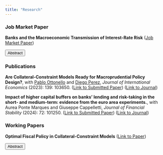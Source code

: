 ```yaml
---
title: "Research"
---
```

<script>
function hide_buttons(abstract) {
    var x = document.getElementById(abstract);
    if (x.style.display === "none") {
        x.style.display = "block";
    } else {
        x.style.display = "none";
    }
}
</script>

### Job Market Paper

**Banks and the Macroeconomic Transmission of Interest-Rate Risk** ([Job Market Paper](content/varraso_jmp.pdf))

<button class="button_that_looks_like_link" role="button" onclick="hide_buttons('abstract_rate')">Abstract</button>
<div id="abstract_rate" style="display:none;">
I study the role of financial intermediaries in the transmission of interest-rate risk. I develop a quantitative model where banks can invest in assets of different durations and choose optimally their exposure to interest-rate fluctuations. I embed this portfolio problem in a heterogeneous-banks framework with financial frictions and endogenous default. The model predicts that in periods of loose monetary policy banks face weaker financial constraints. As a result, they become more tolerant of interest-rate risk and invest more extensively in long-duration assets. However, when the economy undergoes a sudden monetary tightening, this portfolio shift amplifies contractions in asset prices, credit, and output. I validate the model by showing that it can reproduce aggregate and cross-sectional patterns related to banks’ maturity mismatches, the level of the interest rate and leverage. A quantitative application to the 2022 monetary tightening shows that a lengthening of duration in periods of low interest rates gives rise to significant financial amplification. A liquidity requirement that restricts banks’ investment in long-term assets
makes the economy less vulnerable to sudden interest-rate raises.

</div>

### Publications

**Are Collateral-Constraint Models Ready for Macroprudential Policy Design?**, with [<span style="font-weight: normal">Pablo Ottonello</span>](https://sites.google.com/site/ottonellopablo/home/) and [<span style="font-weight: normal">Diego Perez</span>](https://www.perezdiego.org/), *Journal of International Economics* (2023): 139: 103650. ([Link to Submitted Paper](content/OPV_Collateral.pdf)) ([Link to Journal](https://pdf.sciencedirectassets.com/271695/1-s2.0-S0022199622X00056/1-s2.0-S0022199622000824/main.pdf?X-Amz-Security-Token=IQoJb3JpZ2luX2VjEGcaCXVzLWVhc3QtMSJHMEUCIH%2FwD5pGyB4Xhfw9pWCri6Lkm7sQNCaywGMM%2BsZ5gF46AiEA9NgfP4TTOChosahkt7M4n%2FT6Yu9d4wxrVxEDmjr73AUquwUIj%2F%2F%2F%2F%2F%2F%2F%2F%2F%2F%2FARAFGgwwNTkwMDM1NDY4NjUiDOmoPGbh%2FKOBmD8JSCqPBSIq%2B9m7nTd43L8BY80KA8%2Byw7k%2FMIVSv%2F%2Fqe7n%2FChbtHTesge2fKJNoQzh5xbFzSnFF7Pw4Lh9C3RnsZtsielW4Y2q5IsC%2FqLrz5UekjiwYXRLOpWnMtkNHSmcfyz2pE%2FRYSqWHKS6kB5gjRgTv14zRImBokow9NKfDR05hixvRl6G1Ms3ITVQwrqcescLBySPq9%2BZC8MyMNCSP%2FDvCzTP8zg15U%2B4gDPemtpvEtdJ6A486swfHVgfD5kN5zqc397HUKwdaylt4XHWBVzo3wPRS6yIdTcY0gN1LMIFm0ULykGhdZce8KgUvkpmfTd7cIeIkQ26ROGOiezZItHHW65uZ49%2B19aFe4N5GomasM5Eg7vsL0%2B9hYsDu3fykPIHQwU03ZaSNGOk6ORSw2Q1BuRlwv3mHnGL4N4A4aOGTjZPAKIycALlZUnI1T%2FYM6V4VBnxAc8mdfA6WETKeUeYb6tBC6fOJVcH81jeUm0E2lkM6PbUgmK1nyY2CtJ8gQITCFNlvhf%2F39trlFY5ezaXTP%2BAT52VaTM0KU0S%2FE0HCCyQ83meWLLadjXyFed3golS1CmmfXH4CdwAKz8VNvq0DexRM%2B%2F0YgdGRtE4m1p6tnpk%2BG6FcNbbmy22POVyGu8EjjR0U8qrsSRwbmAHYMJNJsVeallN9mdxgkc8u8QgsxJY7vcbMKL7l7sG3RUp3XPDukOTXxFddXKONeBog9565ClsxsVSDT3MuIibI7MJRqi3OyN9cgN9Amkx8wsXKuxLCc%2FixraYp9wXDkRTe8cAP1b0jhvLdgxicd%2Bd84uPjXUt4EpwyMGkq%2BegHcntSt%2BElkcAhwyO%2BEeG8V7RTqbuJusx7jpo29ocw6nENjC99sDswkeq6sAY6sQHHDMCCjuL0tM0d9MWor%2BLOsX40iVk9reg7eDhK5SSk0zpMaKeO8wlxwI5D%2ByeeKXKU%2FwPl3UgHsWsexIlnQOgPow46qTD2M0a9dXr%2BRIs2qE9yHH%2FFjuExu2q4kaFqCs%2BEpVvm0sRpzuBmxNi%2Br9%2B3RkHM31y6S8l2FrY5M9t%2FVtEk%2FVd07tgULOIPcLK3qgmc1u2X0BhCoD3IIqr6LQKtnjo%2FFHgaNP40PqKwMyyZIk0%3D&X-Amz-Algorithm=AWS4-HMAC-SHA256&X-Amz-Date=20240404T152839Z&X-Amz-SignedHeaders=host&X-Amz-Expires=300&X-Amz-Credential=ASIAQ3PHCVTYYWLFNCH4%2F20240404%2Fus-east-1%2Fs3%2Faws4_request&X-Amz-Signature=916146984799bb6fce86f0a41dd8f349d5848c2fa96739f7d26470f2d9086d69&hash=05f8b8c00f605c4e71037d20a9be59c8d140e7f51c6a12b6d995b5a56fb7444a&host=68042c943591013ac2b2430a89b270f6af2c76d8dfd086a07176afe7c76c2c61&pii=S0022199622000824&tid=spdf-0988c42a-98f3-4f14-ac77-f13c682d5d64&sid=14a39e935134a24ea32b3551caefd243baefgxrqa&type=client&tsoh=d3d3LnNjaWVuY2VkaXJlY3QuY29t&ua=0f155d500150525a5158&rr=86f25458fa7e440d&cc=us)) 

**Impact of higher capital buffers on banks' lending and risk-taking in the short- and medium-term: evidence from the euro area experiments.**, with Aurea Ponte Marques and Giuseppe Cappelletti, *Journal of Financial Stability* (2024): 72: 101250. ([Link to Submitted Paper](content/Impact_of_higher_capital_buffers.pdf)) ([Link to Journal](https://pdf.sciencedirectassets.com/273210/1-s2.0-S1572308924X00030/1-s2.0-S1572308924000354/main.pdf?X-Amz-Security-Token=IQoJb3JpZ2luX2VjEGcaCXVzLWVhc3QtMSJHMEUCIQC1gru7bZhxPIaxArHPzYli5HTwQre7IEAdf%2B4sY9Qc7gIgLou%2FEgJyFjxlEzlpCK9B8o448C%2BzzgVkBiYrF5RoKo8qvAUIkP%2F%2F%2F%2F%2F%2F%2F%2F%2F%2FARAFGgwwNTkwMDM1NDY4NjUiDJBwY0XuUOuwS31yfSqQBcuvSCV2Tj5sApkXDw9BD85V0IlnvutyX%2B5WqH%2FtimKAAeRu55O7vAoHPrRtwQasWttULkA0OiAdNzNAC0dEh5qM0VaBgCPWJ2TouQrFBgnLAZ92XoyCnTawoMOwvFX7%2FoOrvhqE9jcTerRWFtQh8gtEr1ySO2LTZB5siWQq%2F3DkTahNPWv%2Bq%2BZeU%2Bqd8%2FP3ownZiDr2vu9NWiMXSGhF4Be1rL4RR88B5%2BsUnUDnsAmxD%2FAm%2Fmz0fxzIVTku6ald2nzMwLB1WaB1JESAVVCJnNeqShXFsMPlNU6ziu1y39uTAxL8qFdrUwjjQXfSzG0mocGtrkFBaB%2BiKf3zrz9UPyk7Wt3z5%2Bjjqm3xCp3KaGRQAL4bkk6iiJw7%2FNzq9HXtlN%2F9%2FYH0zrTojR9yRGbZw%2F1E04GBZDLBT1lJ3TkyiVvaTe3kfH6jFJSPxy010QOqiozs%2BFWRRvkmfJRHFHe4iKMsFr5438lWSD0c9CGtv1SV%2FMxp5%2FtVF4x%2BRKm0oWTUmWb0I7%2FnqCVo745DwJAoemE8cOr42xX6jAc%2FELZG57pWNTLggQKfcQuppxyNGKqySKkPiO7BJPI%2F%2FFBfg1v24g5IgwJGD5d1WrJK9yZNo%2FEppYM5FmD56z%2B4xVm%2F5%2FqF%2B2UDVecWDrlMDNNUk%2Fo1kwPzsAGBw7rQGmxYRKOmLpuN77NfLQeBYSacdlxcLzYRTarnrrJJjF72otC4siSnp4ZzMPK%2BwtuXNc64Nsug8XUKRm97ktU4v%2FJOGJAaQRpZ%2F7me4%2Fyca4PeTQptHJix2BckHtmShTGcbwdhBigdStEdT%2BFPmi1u4OX6s6Ak0vZ%2FFn8Z%2FtQMBVn0AVIQ30JdAfd%2BZuAAuXiV9OM723RLzoy%2BMKX%2FurAGOrEBk%2BF16moS6xA3EZhe9G4t53iXIJq5QjyQdZAzQGHlasYxX9bjQVujy0ctFOaYDLnHGIRRejL4jsAl20MDEHOb8%2FxzhdYnMPPy%2Fjm%2B9hBriEYQBEoTj9d5jl4b4%2Fy19zDdw9YN5qAQDIRaDP8UtdecWxsRkciFxDQHsa9kf3k%2FwVfm7xUo37CU8coIGcJALRYKcs8whVbpvRGnt3fOyrMB30b0GtdJfFl1rsnBDmNUFHHQ&X-Amz-Algorithm=AWS4-HMAC-SHA256&X-Amz-Date=20240404T153330Z&X-Amz-SignedHeaders=host&X-Amz-Expires=300&X-Amz-Credential=ASIAQ3PHCVTYSNKRW43I%2F20240404%2Fus-east-1%2Fs3%2Faws4_request&X-Amz-Signature=fe7f7e1a17d1f67a10213c9d99eb9b91d1f41b8044b04784520894251655b509&hash=fcbda10d1a5de71daddd92ae9c383bf32fffa3d0fd1cbfd37d894fe2e15d6882&host=68042c943591013ac2b2430a89b270f6af2c76d8dfd086a07176afe7c76c2c61&pii=S1572308924000354&tid=spdf-71ed8e11-ac7a-4c48-968a-b5c073e094e5&sid=14a39e935134a24ea32b3551caefd243baefgxrqa&type=client&tsoh=d3d3LnNjaWVuY2VkaXJlY3QuY29t&ua=0f155d500150520c5353&rr=86f25b73f98442e2&cc=us))

### Working Papers

**Optimal Fiscal Policy in Collateral-Constraint Models** ([Link to Paper](content/Fiscal_Policy_Collateral.pdf))

<button class="button_that_looks_like_link" role="button" onclick="hide_buttons('abstract_fiscal')">Abstract</button>
<div id="abstract_fiscal" style="display:none;">
I study optimal government spending in a canonical, small-open-economy model where a collateral constraint gives rise to overborrowing. I show quantitatively that excess procyclicality - a pervasive feature of emerging markets - makes the economy more vulnerable to sudden stops. In normal times, pro-cyclical spending encourages borrowing and magnifies the inefficiency; during a sudden stop, it depresses collateral values and exacerbates deleveraging pressures on households. I characterize the optimal time-consistent policy and show that it would significantly reduce both the likelihood and severity of a sudden stop.
</div> 
